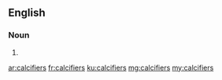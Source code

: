 ==English==

===Noun===
{{head|en|noun plural form}}

# {{plural of|calcifier|lang=en}}

[[ar:calcifiers]]
[[fr:calcifiers]]
[[ku:calcifiers]]
[[mg:calcifiers]]
[[my:calcifiers]]